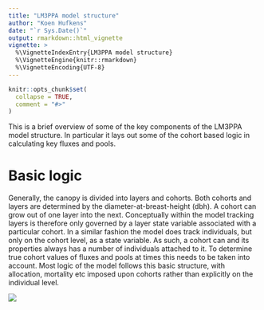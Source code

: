 ```yaml
---
title: "LM3PPA model structure"
author: "Koen Hufkens"
date: "`r Sys.Date()`"
output: rmarkdown::html_vignette
vignette: >
  %\VignetteIndexEntry{LM3PPA model structure}
  %\VignetteEngine{knitr::rmarkdown}
  %\VignetteEncoding{UTF-8}
---
```


```r
knitr::opts_chunk$set(
  collapse = TRUE,
  comment = "#>"
)
```

This is a brief overview of some of the key components of the LM3PPA model structure. In particular it lays out some of the cohort based logic in calculating key fluxes and pools.

# Basic logic

Generally, the canopy is divided into layers and cohorts. Both cohorts and layers are determined by the diameter-at-breast-height (dbh). A cohort can grow out of one layer into the next. Conceptually within the model tracking layers is therefore only governed by a layer state variable associated with a particular cohort. In a similar fashion the model does track individuals, but only on the cohort level, as a state variable. As such, a cohort can and its properties always has a number of individuals attached to it. To determine true cohort values of fluxes and pools at times this needs to be taken into account. Most logic of the model follows this basic structure, with allocation, mortality etc imposed upon cohorts rather than explicitly on the individual level.

![]('canopy_diagram.png')
